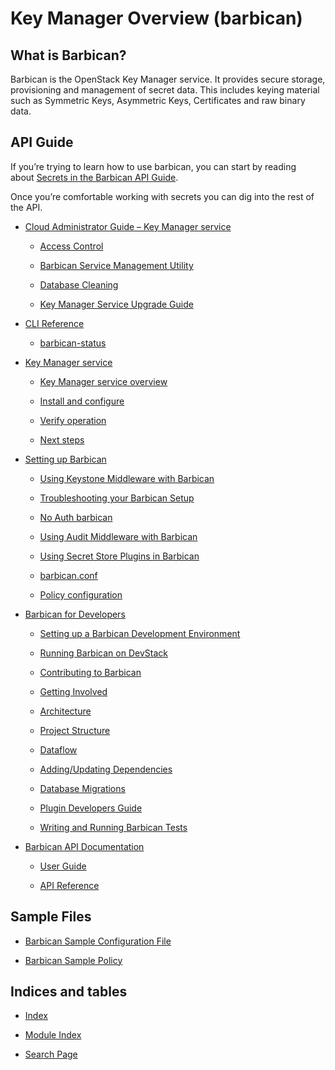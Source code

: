 # Key Manager Overview (barbican)

## What is Barbican?

Barbican is the OpenStack Key Manager service. It provides secure storage, provisioning and management of secret data. This includes keying material such as Symmetric Keys, Asymmetric Keys, Certificates and raw binary data.

## API Guide

If you’re trying to learn how to use barbican, you can start by reading about [Secrets in the Barbican API Guide](https://docs.openstack.org/api-guide/key-manager/secrets.html).

Once you’re comfortable working with secrets you can dig into the rest of the API.

* [Cloud Administrator Guide – Key Manager service](https://docs.openstack.org/barbican/zed/admin/index.html)

  * [Access Control](https://docs.openstack.org/barbican/zed/admin/access_control.html)

  * [Barbican Service Management Utility](https://docs.openstack.org/barbican/zed/admin/barbican_manage.html)

  * [Database Cleaning](https://docs.openstack.org/barbican/zed/admin/database_cleaning.html)

  * [Key Manager Service Upgrade Guide](https://docs.openstack.org/barbican/zed/admin/upgrade.html)

* [CLI Reference](https://docs.openstack.org/barbican/zed/cli/index.html)

  * [barbican-status](https://docs.openstack.org/barbican/zed/cli/barbican-status.html)

* [Key Manager service](https://docs.openstack.org/barbican/zed/install/index.html)

  * [Key Manager service overview](https://docs.openstack.org/barbican/zed/install/get_started.html)

  * [Install and configure](https://docs.openstack.org/barbican/zed/install/install.html)

  * [Verify operation](https://docs.openstack.org/barbican/zed/install/verify.html)

  * [Next steps](https://docs.openstack.org/barbican/zed/install/next-steps.html)

* [Setting up Barbican](https://docs.openstack.org/barbican/zed/configuration/index.html)

  * [Using Keystone Middleware with Barbican](https://docs.openstack.org/barbican/zed/configuration/keystone.html)

  * [Troubleshooting your Barbican Setup](https://docs.openstack.org/barbican/zed/configuration/troubleshooting.html)

  * [No Auth barbican](https://docs.openstack.org/barbican/zed/configuration/noauth.html)

  * [Using Audit Middleware with Barbican](https://docs.openstack.org/barbican/zed/configuration/audit.html)

  * [Using Secret Store Plugins in Barbican](https://docs.openstack.org/barbican/zed/configuration/plugin_backends.html)

  * [barbican.conf](https://docs.openstack.org/barbican/zed/configuration/config.html)

  * [Policy configuration](https://docs.openstack.org/barbican/zed/configuration/policy.html)

* [Barbican for Developers](https://docs.openstack.org/barbican/zed/contributor/index.html)

  * [Setting up a Barbican Development Environment](https://docs.openstack.org/barbican/zed/contributor/dev.html)

  * [Running Barbican on DevStack](https://docs.openstack.org/barbican/zed/contributor/devstack.html)

  * [Contributing to Barbican](https://docs.openstack.org/barbican/zed/contributor/contributing.html)

  * [Getting Involved](https://docs.openstack.org/barbican/zed/contributor/getting_involved.html)

  * [Architecture](https://docs.openstack.org/barbican/zed/contributor/architecture.html)

  * [Project Structure](https://docs.openstack.org/barbican/zed/contributor/structure.html)

  * [Dataflow](https://docs.openstack.org/barbican/zed/contributor/dataflow.html)

  * [Adding/Updating Dependencies](https://docs.openstack.org/barbican/zed/contributor/dependencies.html)

  * [Database Migrations](https://docs.openstack.org/barbican/zed/contributor/database_migrations.html)

  * [Plugin Developers Guide](https://docs.openstack.org/barbican/zed/contributor/plugin/index.html)

  * [Writing and Running Barbican Tests](https://docs.openstack.org/barbican/zed/contributor/testing.html)

* [Barbican API Documentation](https://docs.openstack.org/barbican/zed/api/index.html)

  * [User Guide](https://docs.openstack.org/barbican/zed/api/index.html#user-guide)

  * [API Reference](https://docs.openstack.org/barbican/zed/api/index.html#api-reference)

## Sample Files

* [Barbican Sample Configuration File](https://docs.openstack.org/barbican/zed/sample_config.html)

* [Barbican Sample Policy](https://docs.openstack.org/barbican/zed/sample_policy.html)

## Indices and tables

* [Index](https://docs.openstack.org/barbican/zed/genindex.html)

* [Module Index](https://docs.openstack.org/barbican/zed/py-modindex.html)

* [Search Page](https://docs.openstack.org/barbican/zed/search.html)